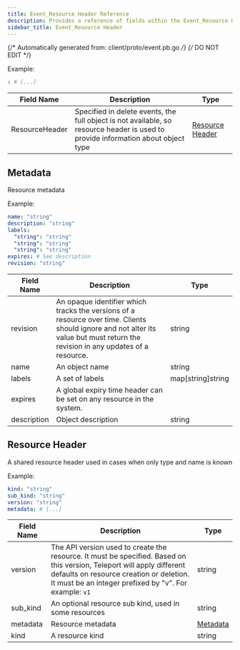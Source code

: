 ```yaml
---
title: Event_Resource Header Reference
description: Provides a reference of fields within the Event_Resource Header resource, which you can manage with tctl.
sidebar_title: Event_Resource Header
---
```

{/* Automatically generated from: client/proto/event.pb.go */}
{/* DO NOT EDIT */}



Example:

```yaml
: # [...]
```
|Field Name|Description|Type|
|---|---|---|
|ResourceHeader|Specified in delete events, the full object is not available, so resource header is used to provide information about object type|[Resource Header](#resource-header)|

## Metadata

Resource metadata


Example:

```yaml
name: "string"
description: "string"
labels: 
  "string": "string"
  "string": "string"
  "string": "string"
expires: # See description
revision: "string"
```

|Field Name|Description|Type|
|---|---|---|
|revision|An opaque identifier which tracks the versions of a resource over time. Clients should ignore and not alter its value but must return the revision in any updates of a resource.|string|
|name|An object name|string|
|labels|A set of labels|map[string]string|
|expires|A global expiry time header can be set on any resource in the system.||
|description|Object description|string|

## Resource Header

A shared resource header used in cases when only type and name is known


Example:

```yaml
kind: "string"
sub_kind: "string"
version: "string"
metadata: # [...]
```

|Field Name|Description|Type|
|---|---|---|
|version|The API version used to create the resource. It must be specified. Based on this version, Teleport will apply different defaults on resource creation or deletion. It must be an integer prefixed by "v". For example: `v1`|string|
|sub_kind|An optional resource sub kind, used in some resources|string|
|metadata|Resource metadata|[Metadata](#metadata)|
|kind|A resource kind|string|

